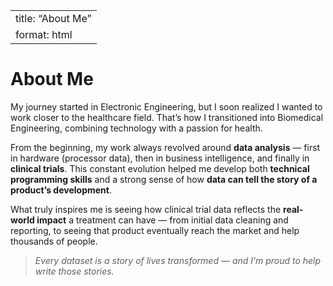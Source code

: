 
---
title: "About Me"
format: html
---

# About Me

My journey started in Electronic Engineering, but I soon realized I wanted to work closer to the healthcare field. That’s how I transitioned into Biomedical Engineering, combining technology with a passion for health.

From the beginning, my work always revolved around **data analysis** — first in hardware (processor data), then in business intelligence, and finally in **clinical trials**. This constant evolution helped me develop both **technical programming skills** and a strong sense of how **data can tell the story of a product's development**.

What truly inspires me is seeing how clinical trial data reflects the **real-world impact** a treatment can have — from initial data cleaning and reporting, to seeing that product eventually reach the market and help thousands of people.

> _Every dataset is a story of lives transformed — and I’m proud to help write those stories._
